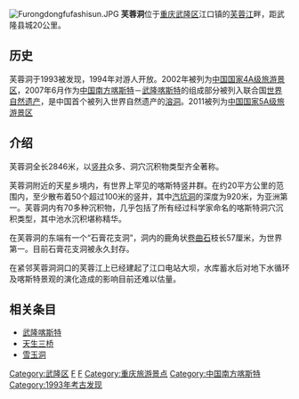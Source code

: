 {{Expand|time=2013-02-14T08:04:31+00:00 }}
[[File:Furongdongfufashisun.JPG|right]]
'''芙蓉洞'''位于[[重庆|重庆]][[武隆区|武隆区]]江口镇的[[芙蓉江|芙蓉江]]畔，距武隆县城20公里。

== 历史==
芙蓉洞于1993被发现，1994年对游人开放。2002年被列为[[中国国家4A级旅游景区|中国国家4A级旅游景区]]，2007年6月作为[[中国南方喀斯特|中国南方喀斯特]]－[[武隆喀斯特|武隆喀斯特]]的组成部分被列入联合国[[世界自然遗产|世界自然遗产]]，是中国首个被列入世界自然遗产的[[溶洞|溶洞]]。2011被列为[[中国国家5A级旅游景区|中国国家5A级旅游景区]]

==介绍==
芙蓉洞全长2846米，以[[竖井|竖井]]众多、洞穴沉积物类型齐全著称。

芙蓉洞附近的天星乡境内，有世界上罕见的喀斯特竖井群。在约20平方公里的范围内，至少散布着50个超过100米的竖井，其中[[汽坑洞|汽坑洞]]的深度为920米，为亚洲第一。芙蓉洞内有70多种沉积物，几乎包括了所有经过科学家命名的喀斯特洞穴沉积类型，其中池水沉积堪称精华。

在芙蓉洞的东端有一个“石膏花支洞”，洞内的鹿角状[[卷曲石|卷曲石]]枝长57厘米，为世界第一。目前石膏花支洞被永久封存。

在紧邻芙蓉洞洞口的芙蓉江上已经建起了江口电站大坝，水库蓄水后对地下水循环及喀斯特景观的演化造成的影响目前还难以估量。

==相关条目==
* [[武隆喀斯特|武隆喀斯特]]
* [[天生三桥|天生三桥]]
* [[雪玉洞|雪玉洞]]

{{重庆市}}
{{国家5A级旅游景区}}
{{coord|29|13|44|N|107|54|12|E|display=title|scale:100000}}
[[Category:武隆区|Category:武隆区]]
[[Category:中国溶洞|F]]
[[Category:重庆地形|F]]
[[Category:重庆旅游景点|Category:重庆旅游景点]]
[[Category:中国南方喀斯特|Category:中国南方喀斯特]]
[[Category:1993年考古发现|Category:1993年考古发现]]